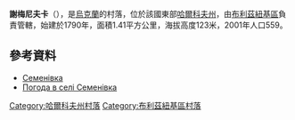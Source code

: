 {{coord|48|54|1|N|36|44|55|E|scale:100000_region:UA|display=title}}

'''謝梅尼夫卡'''（{{lang-uk|Семенівка}}），是[[烏克蘭|烏克蘭]]的村落，位於該國東部[[哈爾科夫州|哈爾科夫州]]，由[[布利茲紐基區|布利茲紐基區]]負責管轄，始建於1790年，面積1.41平方公里，海拔高度123米，2001年人口559。

==參考資料==
* [http://gska2.rada.gov.ua/pls/z7502/A005?rdat1=09.01.2009&rf7571=32335 Семенівка]{{dead link|date=2018年4月 |bot=InternetArchiveBot |fix-attempted=yes }}
* [http://weather.in.ua/ua/har'kovskaja/23562 Погода в селі Семенівка]{{Wayback|url=http://weather.in.ua/ua/har'kovskaja/23562 |date=20160305083504 }}

{{DEFAULTSORT:Семенівка}}
[[Category:哈爾科夫州村落|Category:哈爾科夫州村落]]
[[Category:布利茲紐基區村落|Category:布利茲紐基區村落]]


{{Kharkiv-geo-stub}}